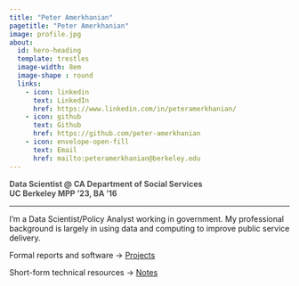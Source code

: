 ```yaml
---
title: "Peter Amerkhanian"
pagetitle: "Peter Amerkhanian"
image: profile.jpg
about:
  id: hero-heading
  template: trestles
  image-width: 8em
  image-shape : round
  links:
    - icon: linkedin
      text: LinkedIn
      href: https://www.linkedin.com/in/peteramerkhanian/
    - icon: github
      text: Github
      href: https://github.com/peter-amerkhanian
    - icon: envelope-open-fill
      text: Email
      href: mailto:peteramerkhanian@berkeley.edu
---
```

<p style="font-weight: 650; color: #4d4d4d">Data Scientist @ CA Department of Social Services  
UC Berkeley MPP '23, BA '16
</p>
---
I’m a Data Scientist/Policy Analyst working in government. My professional background is largely in using data and computing to improve public service delivery.      

Formal reports and software $\rightarrow$ [Projects](projects.qmd)

Short-form technical resources $\rightarrow$ [Notes](blog.qmd)